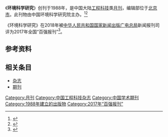 {{Infobox journal
| title         = 环境科学研究
| former_name   =
| frequency     = 月刊
| country       = [[中国大陆|中国大陆]]
| publisher     = 中国环境科学研究院
| language = 
| native_title = 
| abbreviation = N/A
| discipline    = 工程科技
| impact        = 
| history =1988年起至今
| ISSN = 1001-6929
| CN            = CN11-1827/X
| website       = 
}}
《'''环境科学研究'''》创刊于1988年，是中国大陆[[工程科技|工程科技]]类[[杂志#出版|月刊]]，编辑部位于[[北京市|北京市]]。此刊物由中国环境科学研究院主办。<ref name="知网1">{{Cite web|title=环境科学研究|url=https://navi.cnki.net/knavi/JournalDetail?pcode=CJFD&pykm=HJKX|accessdate=2021-02-02|work=navi.cnki.net|publisher=[[中国知网|中国知网]]}}</ref><ref name="维普1">{{Cite web|title=环境科学研究 - 维普中文期刊|url=http://www.cqvip.com/qikan/Detail.aspx?gch=92199X|accessdate=2021-02-02|author=|date=|format=|publisher=[[维普|维普]]|language=}}</ref>

《环境科学研究》在2018年被[[中华人民共和国国家新闻出版广电总局|中华人民共和国国家新闻出版广电总局]]新闻报刊司评为2017年全国“百强报刊”<ref>{{Cite web|title=2017年全国“百强报刊”推荐名单开始公示|url=http://www.ce.cn/culture/gd/201801/16/t20180116_27756145.shtml|accessdate=2021-02-10|author=赵新乐（中国新闻出版广电报）|date=2018-01-16|format=|work=www.ce.cn|publisher=[[中国经济网|中国经济网]]|language=|archive-date=2020-11-05|archive-url=https://web.archive.org/web/20201105014543/http://www.ce.cn/culture/gd/201801/16/t20180116_27756145.shtml|dead-url=no}}</ref>。
== 参考资料 ==
{{reflist|2}}

== 相关条目 ==

* [[杂志|杂志]]
* [[期刊|期刊]]

{{pub-stub}}
{{全国百强报刊|2017}}

[[Category:月刊|Category:月刊]]
[[Category:中国工程科技杂志|Category:中国工程科技杂志]]
[[Category:中国学术期刊|Category:中国学术期刊]]
[[Category:1988年建立的出版物|Category:1988年建立的出版物]]
[[Category:2017年“百强报刊”|Category:2017年“百强报刊”]]